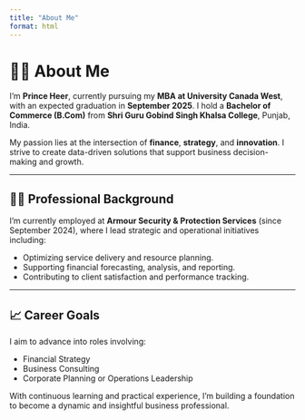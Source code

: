 ---
title: "About Me"
format: html
---

# 👨‍🎓 About Me

I’m **Prince Heer**, currently pursuing my **MBA at University Canada West**, with an expected graduation in **September 2025**. I hold a **Bachelor of Commerce (B.Com)** from **Shri Guru Gobind Singh Khalsa College**, Punjab, India.

My passion lies at the intersection of **finance**, **strategy**, and **innovation**. I strive to create data-driven solutions that support business decision-making and growth.

---

## 🧑‍💼 Professional Background

I’m currently employed at **Armour Security & Protection Services** (since September 2024), where I lead strategic and operational initiatives including:

- Optimizing service delivery and resource planning.
- Supporting financial forecasting, analysis, and reporting.
- Contributing to client satisfaction and performance tracking.

---

## 📈 Career Goals

I aim to advance into roles involving:

- Financial Strategy  
- Business Consulting  
- Corporate Planning or Operations Leadership

With continuous learning and practical experience, I’m building a foundation to become a dynamic and insightful business professional.

